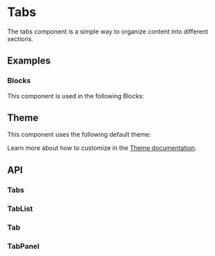 
<Meta of={TabsStories} />

# Tabs
The tabs component is a simple way to organize content into different sections.

## Examples
<ToggleCanvas of={TabsStories.Simple} storybook="components-layout-tabs--simple" />

### Blocks
This component is used in the following Blocks:

<Cards>
  <Card title="Billing" href="/blocks/administration/billing" />
  <Card title="Profile" href="/blocks/administration/profile" />
  <Card title="Team" href="/blocks/administration/team" />
</Cards>

## Theme
This component uses the following default theme:

<ThemeRender theme={tabsTheme} />

Learn more about how to customize in the [Theme documentation](/docs/theme/getting-started).

## API

### Tabs
<PropsTable name="Tabs" />

### TabList
<PropsTable of="TabList" />

### Tab
<PropsTable of="Tab" />

### TabPanel
<PropsTable of="TabPanel" />
